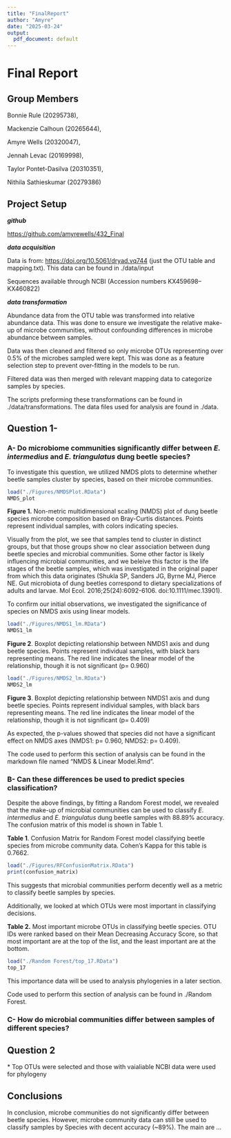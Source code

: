 ```yaml
---
title: "FinalReport"
author: "Amyre"
date: "2025-03-24"
output:
  pdf_document: default
---
```


# Final Report

## Group Members

Bonnie Rule (20295738),

Mackenzie Calhoun (20265644),

Amyre Wells (20320047),

Jennah Levac (20169998),

Taylor Pontet-Dasilva (20310351),

Nithila Sathieskumar (20279386)

## Project Setup

***github***

<https://github.com/amyrewells/432_Final>

***data acquisition***

Data is from: <https://doi.org/10.5061/dryad.vq744> (just the OTU table and mapping.txt). This data can be found in ./data/input

Sequences available through NCBI (Accession numbers KX459698–KX460822)

***data transformation***

Abundance data from the OTU table was transformed into relative abundance data. This was done to ensure we investigate the relative make-up of microbe communities, without confounding differences in microbe abundance between samples.

Data was then cleaned and filtered so only microbe OTUs representing over 0.5% of the microbes sampled were kept. This was done as a feature selection step to prevent over-fitting in the models to be run.

Filtered data was then merged with relevant mapping data to categorize samples by species.

The scripts preforming these transformations can be found in ./data/transformations. The data files used for analysis are found in ./data.

## Question 1- 

### A- Do microbiome communities significantly differ between *E. intermedius* and *E. triangulatus* dung beetle species?

To investigate this question, we utilized NMDS plots to determine whether beetle samples cluster by species, based on their microbe communities.

```r
load("./Figures/NMDSPlot.RData")
NMDS_plot
```

**Figure 1.** Non-metric multidimensional scaling (NMDS) plot of dung beetle species microbe composition based on Bray-Curtis distances. Points represent individual samples, with colors indicating species.

Visually from the plot, we see that samples tend to cluster in distinct groups, but that those groups show no clear association between dung beetle species and microbial communities. Some other factor is likely influencing microbial communities, and we beleive this factor is the life stages of the beetle samples, which was investigated in the original paper from which this data originates (Shukla SP, Sanders JG, Byrne MJ, Pierce NE. Gut microbiota of dung beetles correspond to dietary specializations of adults and larvae. Mol Ecol. 2016;25(24):6092-6106. doi:10.1111/mec.13901).

To confirm our initial observations, we investigated the significance of species on NMDS axis using linear models.

```r
load("./Figures/NMDS1_lm.RData")
NMDS1_lm
```

**Figure 2**. Boxplot depicting relationship between NMDS1 axis and dung beetle species. Points represent individual samples, with black bars representing means. The red line indicates the linear model of the relationship, though it is not significant (p= 0.960)

```r
load("./Figures/NMDS2_lm.RData")
NMDS2_lm
```

**Figure 3**. Boxplot depicting relationship between NMDS1 axis and dung beetle species. Points represent individual samples, with black bars representing means. The red line indicates the linear model of the relationship, though it is not significant (p= 0.409)

As expected, the p-values showed that species did not have a significant effect on NMDS axes (NMDS1: p= 0.960, NMDS2: p= 0.409).

The code used to perform this section of analysis can be found in the markdown file named "NMDS & Linear Model.Rmd".

### B- Can these differences be used to predict species classification?

Despite the above findings, by fitting a Random Forest model, we revealed that the make-up of microbial communities can be used to classify *E. intermedius* and *E. triangulatus* dung beetle samples with 88.89% accuracy. The confusion matrix of this model is shown in Table 1.

**Table 1**. Confusion Matrix for Random Forest model classifying beetle species from microbe community data. Cohen's Kappa for this table is 0.7662.

```r
load("./Figures/RFConfusionMatrix.RData")
print(confusion_matrix)
```

This suggests that microbial communities perform decently well as a metric to classify beetle samples by species.

Additionally, we looked at which OTUs were most important in classifying decisions.

**Table 2.** Most important microbe OTUs in classifying beetle species. OTU IDs were ranked based on their Mean Decreasing Accuracy Score, so that most important are at the top of the list, and the least important are at the bottom.

```r
load("./Random Forest/top_17.RData")
top_17
```

This importance data will be used to analysis phylogenies in a later section.

Code used to perform this section of analysis can be found in ./Random Forest.

### C- How do microbial communities differ between samples of different species?

##  Question 2

\* Top OTUs were selected and those with vaialiable NCBI data were used for phylogeny

## Conclusions 

In conclusion, microbe communities do not significantly differ between beetle species. However, microbe community data can still be used to classify samples by Species with decent accuracy (\~89%). The main are ...
